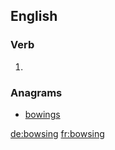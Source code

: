 ==English==

===Verb===
{{head|en|present participle}}

# {{present participle of|bowse|lang=en|nocat=1}}

===Anagrams===
* [[bowings#English|bowings]]

[[de:bowsing]]
[[fr:bowsing]]